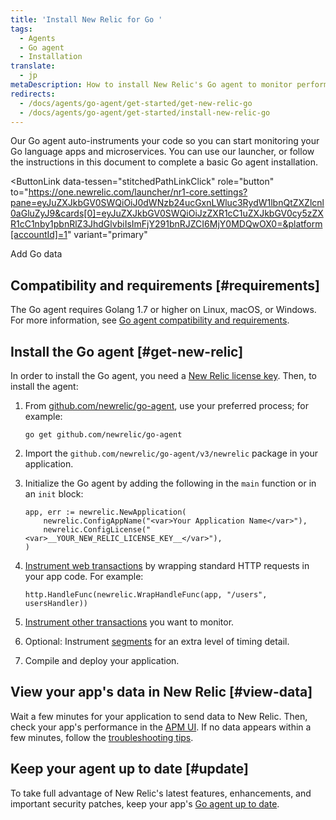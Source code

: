 ```yaml
---
title: 'Install New Relic for Go '
tags:
  - Agents
  - Go agent
  - Installation
translate:
  - jp
metaDescription: How to install New Relic's Go agent to monitor performance of your Go language applications and microservices.
redirects:
  - /docs/agents/go-agent/get-started/get-new-relic-go
  - /docs/agents/go-agent/get-started/install-new-relic-go
---
```


Our Go agent auto-instruments your code so you can start monitoring your Go language apps and microservices. You can use our launcher, or follow the instructions in this document to complete a basic Go agent installation.

<ButtonLink
  data-tessen="stitchedPathLinkClick"
  role="button"
  to="https://one.newrelic.com/launcher/nr1-core.settings?pane=eyJuZXJkbGV0SWQiOiJ0dWNzb24ucGxnLWluc3RydW1lbnQtZXZlcnl0aGluZyJ9&cards[0]=eyJuZXJkbGV0SWQiOiJzZXR1cC1uZXJkbGV0cy5zZXR1cC1nby1pbnRlZ3JhdGlvbiIsImFjY291bnRJZCI6MjY0MDQwOX0=&platform[accountId]=1"
  variant="primary"
>
  Add Go data
</ButtonLink>

## Compatibility and requirements [#requirements]

The Go agent requires Golang 1.7 or higher on Linux, macOS, or Windows. For more information, see [Go agent compatibility and requirements](/docs/agents/go-agent/get-started/go-agent-compatibility-requirements).

## Install the Go agent [#get-new-relic]

In order to install the Go agent, you need a [New Relic license key](/docs/apis/intro-apis/new-relic-api-keys/#ingest-license-key). Then, to install the agent:

1. From [github.com/newrelic/go-agent](https://github.com/newrelic/go-agent), use your preferred process; for example:

   ```
   go get github.com/newrelic/go-agent
   ```
2. Import the `github.com/newrelic/go-agent/v3/newrelic` package in your application.
3. Initialize the Go agent by adding the following in the `main` function or in an `init` block:

   ```
   app, err := newrelic.NewApplication(
       newrelic.ConfigAppName("<var>Your Application Name</var>"),
       newrelic.ConfigLicense("<var>__YOUR_NEW_RELIC_LICENSE_KEY__</var>"),
   )
   ```
4. [Instrument web transactions](/docs/agents/go-agent/get-started/instrument-go-transactions#http-handler-txns) by wrapping standard HTTP requests in your app code. For example:

   ```
   http.HandleFunc(newrelic.WrapHandleFunc(app, "/users", usersHandler))
   ```
5. [Instrument other transactions](/docs/agents/go-agent/get-started/instrument-go-transactions) you want to monitor.
6. Optional: Instrument [segments](/docs/agents/go-agent/get-started/instrument-go-segments) for an extra level of timing detail.
7. Compile and deploy your application.

## View your app's data in New Relic [#view-data]

Wait a few minutes for your application to send data to New Relic. Then, check your app's performance in the [APM UI](/docs/apm/applications-menu/monitoring/apm-overview-page). If no data appears within a few minutes, follow the [troubleshooting tips](/docs/agents/go-agent/troubleshooting/no-data-appears-go).

## Keep your agent up to date [#update]

To take full advantage of New Relic's latest features, enhancements, and important security patches, keep your app's [Go agent up to date](/docs/agents/go-agent/installation/update-go-agent).
